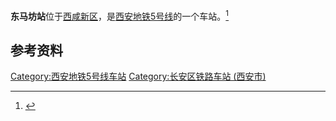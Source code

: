{{Station Infobox
| name = 东马坊站
| eng_name = DONGMAFANG
| image= 西安地铁5号线东马坊站.jpg
| borough = [[西咸新区|西咸新区]]（[[西安市|西安市]][[长安区_(西安市)|长安区]]）
| address  = 丰邑大道与丝创一路丁字路口南侧
| coordinates = {{coord|34.26240|108.70623|display=inline,title}}
| line         = [[西安地铁|西安地铁]]{{rint|xi'an|5}}
| Open         = 
}}

'''东马坊站'''位于[[西咸新区|西咸新区]]，是[[西安地铁|西安地铁]][[西安地铁5号线|5号线]]的一个车站。<ref name=Line5-2>{{cite web|url=http://news.hsw.cn/system/2020/0306/1163139.shtml|date=2020-03-06|title=西安地铁5号线二期工程车站及停车场站名公告|access-date=2021-04-10|archive-date=2021-04-10|archive-url=https://web.archive.org/web/20210410113453/http://news.hsw.cn/system/2020/0306/1163139.shtml}}</ref>

== 参考资料 ==
{{reflist|2}}

{{Transp-stub}}
{{西安地铁5号线}}
[[Category:西安地铁5号线车站|Category:西安地铁5号线车站]]
[[Category:长安区铁路车站_(西安市)|Category:长安区铁路车站 (西安市)]]